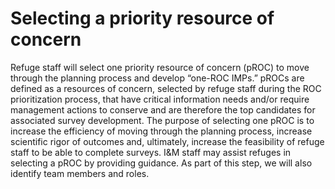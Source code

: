 # Selecting a priority resource of concern 

Refuge staff will select one priority resource of concern (pROC) to move through the planning process and develop “one-ROC IMPs.” pROCs are defined as a resources of concern, selected by refuge staff during the ROC prioritization process, that have critical information needs and/or require management actions to conserve and are therefore the top candidates for associated survey development. The purpose of selecting one pROC is to increase the efficiency of moving through the planning process, increase scientific rigor of outcomes and, ultimately, increase the feasibility of refuge staff to be able to complete surveys. I&M staff may assist refuges in selecting a pROC by providing guidance. As part of this step, we will also identify team members and roles.   